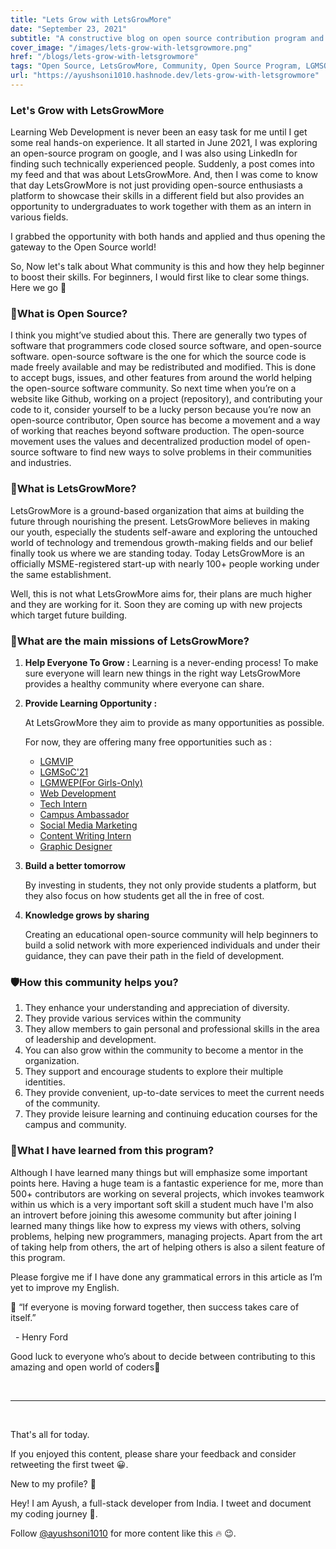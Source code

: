 ---
title: "Lets Grow with LetsGrowMore"
date: "September 23, 2021"
subtitle: "A constructive blog on open source contribution program and other opportunities"
cover_image: "/images/lets-grow-with-letsgrowmore.png"
href: "/blogs/lets-grow-with-letsgrowmore"
tags: "Open Source, LetsGrowMore, Community, Open Source Program, LGMSOC'21"
url: "https://ayushsoni1010.hashnode.dev/lets-grow-with-letsgrowmore"
---

### **Let's Grow with LetsGrowMore**

Learning Web Development is never been an easy task for me until I get some real hands-on experience. It all started in June 2021, I was exploring an open-source program on google, and I was also using LinkedIn for finding such technically experienced people. Suddenly, a post comes into my feed and that was about LetsGrowMore. And, then I was come to know that day LetsGrowMore is not just providing open-source enthusiasts a platform to showcase their skills in a different field but also provides an opportunity to undergraduates to work together with them as an intern in various fields.

I grabbed the opportunity with both hands and applied and thus opening the gateway to the Open Source world!

So, Now let's talk about What community is this and how they help beginner to boost their skills. For beginners, I would first like to clear some things. Here we go 🚀

### **🤔What is Open Source?**

I think you might’ve studied about this. There are generally two types of software that programmers code closed source software, and open-source software. open-source software is the one for which the source code is made freely available and may be redistributed and modified. This is done to accept bugs, issues, and other features from around the world helping the open-source software community. So next time when you’re on a website like Github, working on a project (repository), and contributing your code to it, consider yourself to be a lucky person because you’re now an open-source contributor, Open source has become a movement and a way of working that reaches beyond software production. The open-source movement uses the values and decentralized production model of open-source software to find new ways to solve problems in their communities and industries.

### **🚀What is LetsGrowMore?**

LetsGrowMore is a ground-based organization that aims at building the future through nourishing the present. LetsGrowMore believes in making our youth, especially the students self-aware and exploring the untouched world of technology and tremendous growth-making fields and our belief finally took us where we are standing today. Today LetsGrowMore is an officially MSME-registered start-up with nearly 100+ people working under the same establishment.

Well, this is not what LetsGrowMore aims for, their plans are much higher and they are working for it. Soon they are coming up with new projects which target future building.

### **🎯What are the main missions of LetsGrowMore?**

1. **Help Everyone To Grow :**
   Learning is a never-ending process! To make sure everyone will learn new things in the right way LetsGrowMore provides a healthy community where everyone can share.

2. **Provide Learning Opportunity :**

   At LetsGrowMore they aim to provide as many opportunities as possible.

   For now, they are offering many free opportunities such as :

   - [LGMVIP](https://letsgrowmore.in/vip)
   - [LGMSoC'21](https://letsgrowmore.in/soc)
   - [LGMWEP(For Girls-Only)](https://forms.gle/vi5YgBREv5LQ6CMw9)
   - [Web Development](https://letsgrowmore.in/vip/)
   - [Tech Intern](https://letsgrowmore.in/vip/)
   - [Campus Ambassador](https://docs.google.com/forms/d/1kfEcNyxKit0Ib8xV5sU4c4KI2fY9JcK8DvYklfQuOz0/viewform?edit_requested=true)
   - [Social Media Marketing](https://docs.google.com/forms/d/1ZnAdbukXaTVj_S0sgn6PfJh1UwKlpX4tuD87mdRhO_8/viewform?edit_requested=true)
   - [Content Writing Intern](https://docs.google.com/forms/d/12VyIWPh3bmE8SfkhOy7JrYWZjclzCOP_Gp4Tn4zFVZo/viewform?edit_requested=true)
   - [Graphic Designer](https://docs.google.com/forms/d/e/1FAIpQLSdXeL_soItd5fFZQByZeQyaceYPbEJoSf5Hx2W9XmAo0_m_sg/viewform?usp=sf_link)

3. **Build a better tomorrow**

   By investing in students, they not only provide students a platform, but they also focus on how students get all the in free of cost.

4. **Knowledge grows by sharing**

   Creating an educational open-source community will help beginners to build a solid network with more experienced individuals and under their guidance, they can pave their path in the field of development.

### **🛡How this community helps you?**

1. They enhance your understanding and appreciation of diversity.
2. They provide various services within the community
3. They allow members to gain personal and professional skills in the area of leadership and development.
4. You can also grow within the community to become a mentor in the organization.
5. They support and encourage students to explore their multiple identities.
6. They provide convenient, up-to-date services to meet the current needs of the community.
7. They provide leisure learning and continuing education courses for the campus and community.

### **🧾What I have learned from this program?**

Although I have learned many things but will emphasize some important points here. Having a huge team is a fantastic experience for me, more than 500+ contributors are working on several projects, which invokes teamwork within us which is a very important soft skill a student much have I'm also an introvert before joining this awesome community but after joining I learned many things like how to express my views with others, solving problems, helping new programmers, managing projects. Apart from the art of taking help from others, the art of helping others is also a silent feature of this program.

Please forgive me if I have done any grammatical errors in this article as I’m yet to improve my English.

📢 “If everyone is moving forward together, then success takes care of itself.”

&nbsp;&nbsp;- Henry Ford

Good luck to everyone who’s about to decide between contributing to this amazing and open world of coders🙌

&nbsp;
&nbsp;

---

&nbsp;
&nbsp;

That's all for today.

If you enjoyed this content, please share your feedback and consider retweeting the first tweet 😀.

New to my profile? 🎉

Hey! I am Ayush, a full-stack developer from India. I tweet and document my coding journey 🌸.

Follow [@ayushsoni1010](https://twitter.com/ayushsoni1010) for more content like this 🔥 😉.
